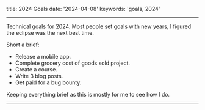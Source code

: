 title: 2024 Goals
date: '2024-04-08'
keywords: 'goals, 2024'

---

Technical goals for 2024. Most people set goals with new years, I figured the eclipse was the next best time.

Short a brief:
- Release a mobile app.
- Complete grocery cost of goods sold project.
- Create a course.
- Write 3 blog posts.
- Get paid for a bug bounty.

Keeping everything brief as this is mostly for me to see how I do.

---
